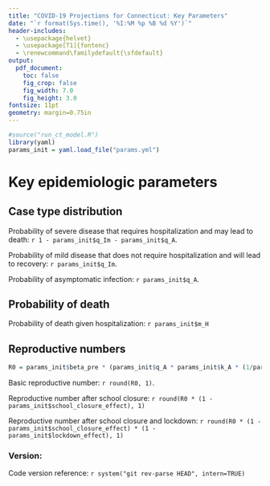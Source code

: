 ```yaml
---
title: "COVID-19 Projections for Connecticut: Key Parameters"
date: "`r format(Sys.time(), '%I:%M %p %B %d %Y')`"
header-includes:
  - \usepackage{helvet}
  - \usepackage[T1]{fontenc}
  - \renewcommand\familydefault{\sfdefault} 
output:
  pdf_document:
    toc: false
    fig_crop: false
    fig_width: 7.0
    fig_height: 3.0
fontsize: 11pt
geometry: margin=0.75in
---
```


```r
#source("run_ct_model.R")
library(yaml)
params_init = yaml.load_file("params.yml") 
```


# Key epidemiologic parameters 

## Case type distribution

Probability of severe disease that requires hospitalization and may lead to death: `r 1 - params_init$q_Im - params_init$q_A`. 

Probability of mild disease that does not require hospitalization and will lead to recovery: `r params_init$q_Im`. 

Probability of asymptomatic infection: `r params_init$q_A`. 

## Probability of death

Probability of death given hospitalization: `r params_init$m_H`

## Reproductive numbers

```r
R0 = params_init$beta_pre * (params_init$q_A * params_init$k_A * (1/params_init$gamma_A) + params_init$q_Im * (1/params_init$gamma_Im) + (1- params_init$q_Im - params_init$q_A) * (1/params_init$alpha))
```
Basic reproductive number: `r round(R0, 1)`.

Reproductive number after school closure: `r round(R0 * (1 - params_init$school_closure_effect), 1)`

Reproductive number after school closure and lockdown: `r round(R0 * (1 - params_init$school_closure_effect) * (1 - params_init$lockdown_effect), 1)`

### Version: 
Code version reference: `r system("git rev-parse HEAD", intern=TRUE)`






